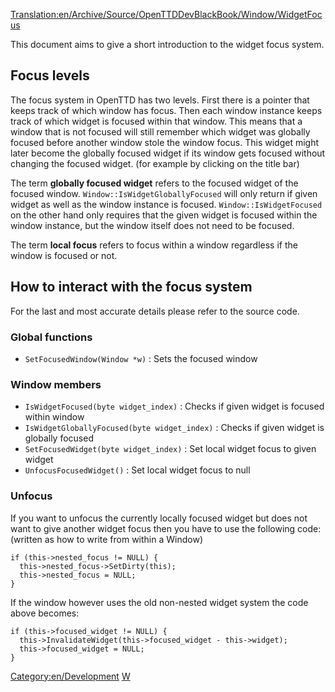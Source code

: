 [[Translation:en/Archive/Source/OpenTTDDevBlackBook/Window/WidgetFocus]]
{{en/DevDoc}}

This document aims to give a short introduction to the widget focus system. 

== Focus levels ==
The focus system in OpenTTD has two levels. First there is a pointer that keeps track of which window has focus. Then each window instance keeps track of which widget is focused within that window. This means that a window that is not focused will still remember which widget was globally focused before another window stole the window focus. This widget might later become the globally focused widget if its window gets focused without changing the focused widget. (for example by clicking on the title bar)

The term '''globally focused widget''' refers to the focused widget of the focused window. <code>Window::IsWidgetGloballyFocused</code> will only return if given widget as well as the window instance is focused. <code>Window::IsWidgetFocused</code> on the other hand only requires that the given widget is focused within the window instance, but the window itself does not need to be focused.

The term '''local focus''' refers to focus within a window regardless if the window is focused or not.

== How to interact with the focus system ==
For the last and most accurate details please refer to the source code.

=== Global functions ===
* <code>SetFocusedWindow(Window *w)</code> : Sets the focused window

=== Window members ===
* <code>IsWidgetFocused(byte widget_index)</code> : Checks if given widget is focused within window
* <code>IsWidgetGloballyFocused(byte widget_index)</code> : Checks if given widget is globally focused
* <code>SetFocusedWidget(byte widget_index)</code> : Set local widget focus to given widget
* <code>UnfocusFocusedWidget()</code> : Set local widget focus to null

=== Unfocus ===
If you want to unfocus the currently locally focused widget but does not want to give another widget focus then you have to use the following code: (written as how to write from within a Window)
 if (this->nested_focus != NULL) {
   this->nested_focus->SetDirty(this);
   this->nested_focus = NULL;
 }


If the window however uses the old non-nested widget system the code above becomes:
 if (this->focused_widget != NULL) {
   this->InvalidateWidget(this->focused_widget - this->widget);
   this->focused_widget = NULL;
 }

[[Category:en/Development]]
[[Category:en/Archive/Source/OpenTTDDevBlackBook|W]]